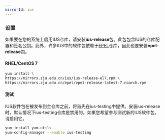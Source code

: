 ```yaml
---
mirrorId: ius
---
```


### 设置

如果要在您的系统上启用IUS仓库，请安装**ius-release**包。此包包含IUS的仓库配置和签名公钥。此外，许多IUS中的软件包依赖于[EPEL](http://mirrors.zju.edu.cn/docs/epel/)仓库，因此也要安装**epel-release**包。

#### RHEL/CentOS 7

```bash
yum install \
https://mirrors.zju.edu.cn/ius/ius-release-el7.rpm \
https://mirrors.zju.edu.cn/epel/epel-release-latest-7.noarch.rpm
```

#### 测试

IUS软件包在被发布到主仓库之前，将首先在ius-testing中提供。安装ius-release时，默认情况下ius-testing仓库是禁用的。如果您希望参与测试新的IUS软件包，请启用它。

```bash
yum install yum-utils
yum-config-manager --enable ius-testing
```